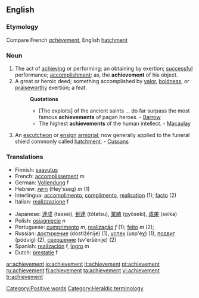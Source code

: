 ==English==

===Etymology===
Compare French ''[[achèvement]]'', English [[hatchment]]
===Noun===
{{en-noun}}

#The act of [[achieving]] or performing; an obtaining by exertion; [[successful]] performance; [[accomplishment]]; as, the '''achievement''' of his object.
# A great or heroic deed; something accomplished by [[valor]], [[boldness]], or [[praiseworthy]] exertion; a feat.
#:'''Quotations'''
#:*[The exploits] of the ancient saints ... do far surpass the most famous '''achievements''' of pagan heroes. - [[Barrow]]
#:*The highest '''achievements''' of the human intellect. - [[Macaulay]]
#{{cattag|heraldry}} An [[escutcheon]] or [[ensign]] [[armorial]]; now generally applied to the funeral shield commonly called [[hatchment]]. - [[Cussans]]

===Translations===
{{top}}
*Finnish: [[saavutus]]
*French: [[accomplissement]] m
*German: [[Vollendung]] f
*Hebrew: [[הישג]] (Hey'sseg) ''m'' (1)
*Interlingua: [[accomplimento]], [[complimento]], [[realisation]] (1); [[facto]] (2)
*Italian: [[realizzazione]] f
{{mid}}
*Japanese: [[達成]] (tassei), [[到達]] (tōtatsu), [[業績]] (gyōseki), [[成果]] (seika)
*Polish: [[osiągnięcie]] ''n''
*Portuguese: [[cumprimento]] ''m'', [[realização]] ''f'' (1); [[feito]] ''m'' (2); 
*Russian: [[достижение]] (dostižénije) {{n}} (1), [[успех]] (usp'éχ) {{m}} (1), [[подвиг]] (pódvig) {{m}} (2), [[свершение]] (sv'eršénije) {{n}} (2)
*Spanish: [[realización]] f, [[logro]] m
*Dutch: [[prestatie]] f
{{bottom}}

[[Category:Positive words]]
[[Category:Heraldic terminology]]

[[ar:achievement]]
[[io:achievement]]
[[it:achievement]]
[[pt:achievement]]
[[ru:achievement]]
[[fi:achievement]]
[[ta:achievement]]
[[vi:achievement]]
[[tr:achievement]]